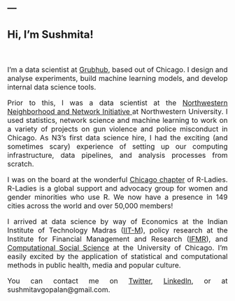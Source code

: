 ---
---
<font size="3">

## **Hi, I'm Sushmita!**
</br>
<p align="justify">
I'm a data scientist at <a href="https://www.grubhub.com/lets-eat"> Grubhub</a>, based out of Chicago. 
I design and analyse experiments, build machine learning models, and develop internal data science tools.
</p>
<p align="justify">
Prior to this, I was a data scientist at the <a href="https://sites.northwestern.edu/n3lab/about/"> Northwestern Neighborhood and Network Initiative </a> at Northwestern University. I used statistics, network science and machine learning to work on a variety of projects on gun violence and police misconduct in Chicago. As N3's first data science hire, I had the exciting (and sometimes scary) experience of setting up our computing infrastructure, data pipelines, and analysis processes from scratch. 
</p>
<p align="justify">
I was on the board at the wonderful <a href = "https://rladieschicago.org/"> Chicago chapter</a> of R-Ladies. R-Ladies is a global support and advocacy group for women and gender minorities who use R. We now have a presence in 149 cities across the world and over 50,000 members!
</p>
<p align="justify">
I arrived at data science by way of Economics at the Indian Institute of Technology Madras (<a href = 'https://www.iitm.ac.in/'>IIT-M</a>), policy research at the Institute for Financial Management and Research (<a href='http://ifmrlead.org/'>IFMR</a>), and <a href='https://macss.uchicago.edu/'>Computational Social Science</a> at the University of Chicago. I'm easily excited by the application of statistical and computational methods in public health, media and popular culture. 
</p>
<p align="justify">
You can contact me on <a href='https://twitter.com/SushGopalan'> Twitter</a>, <a href='https://www.linkedin.com/in/sushmita-v-gopalan-280010a4/'> LinkedIn</a>, or at sushmitavgopalan@gmail.com.
</p>

<br /><br /><br /><br /><br /><br /><br /><br /><br /><br /><br /><br /><br /><br /><br /><br /><br /><br /><br /><br /><br /><br /><br /><br /><br/>
<br /><br /><br /><br /><br /><br /><br /><br /><br /><br /><br /><br /><br /><br /><br /><br /><br /><br /><br /><br /><br /><br /><br /><br /><br/>
<br /><br /><br /><br /><br /><br /><br /><br /><br /><br /><br /><br /><br /><br /><br /><br /><br /><br /><br /><br /><br /><br /><br /><br /><br/>
